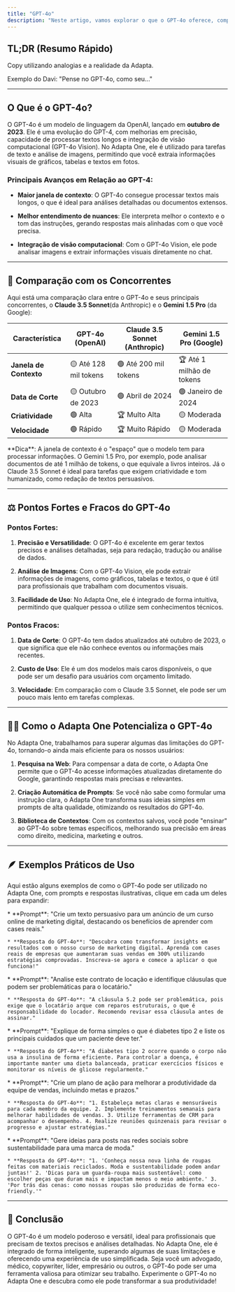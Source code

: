 ```yaml
---
title: "GPT-4o"
description: "Neste artigo, vamos explorar o que o GPT-4o oferece, compará-lo com seus principais concorrentes e mostrar como o Adapta One potencializa sua utilização, especialmente para usuários não técnicos. Vamos explorar casos de uso com alguns exemplos de prompt. "
---
```


## <Icon icon="bolt-lightning" /> TL;DR (Resumo Rápido)

Copy utilizando analogias e a realidade da Adapta.&#x20;

Exemplo do Davi: "Pense no GPT-4o, como seu..."&#x20;

***

## &#x20;O Que é o GPT-4o?

O GPT-4o é um <Tooltip tip="Os modelos de linguagem são sistemas de inteligência artificial projetados para compreender, processar e gerar texto em linguagem natural. Esses modelos são treinados em vastos conjuntos de dados textuais, permitindo-lhes aprender padrões linguísticos, estruturas gramaticais e relações semânticas. Com base nesse aprendizado, eles podem realizar diversas tarefas, como tradução automática, resumo de textos, resposta a perguntas e geração de conteúdo. Os modelos de linguagem mais avançados, como os baseados em arquiteturas de transformers, são capazes de capturar contextos complexos e produzir resultados coerentes e relevantes, revolucionando assim diversas aplicações em processamento de linguagem natural e interação homem-máquina.">modelo de linguagem da OpenAI</Tooltip>, lançado em **outubro de 2023**. Ele é uma evolução do GPT-4, com melhorias em precisão, capacidade de processar textos longos e integração de visão computacional (GPT-4o Vision). No Adapta One, ele é utilizado para tarefas de texto e análise de imagens, permitindo que você extraia informações visuais de gráficos, tabelas e textos em fotos.

### Principais Avanços em Relação ao GPT-4:

* **Maior janela de contexto**: O GPT-4o consegue processar textos mais longos, o que é ideal para análises detalhadas ou documentos extensos.

* **Melhor entendimento de nuances**: Ele interpreta melhor o contexto e o tom das instruções, gerando respostas mais alinhadas com o que você precisa.

* **Integração de visão computacional**: Com o GPT-4o Vision, ele pode analisar imagens e extrair informações visuais diretamente no chat.

***

## 🥊 Comparação com os Concorrentes

Aqui está uma comparação clara entre o GPT-4o e seus principais concorrentes, o **Claude 3.5 Sonnet**(da Anthropic) e o **Gemini 1.5 Pro** (da Google):

| Característica         | GPT-4o (OpenAI)       | Claude 3.5 Sonnet (Anthropic) | Gemini 1.5 Pro (Google)   |
| ---------------------- | --------------------- | ----------------------------- | ------------------------- |
| **Janela de Contexto** | 🟡 Até 128 mil tokens | 🟢 Até 200 mil tokens         | 🏆 Até 1 milhão de tokens |
| **Data de Corte**      | 🟡 Outubro de 2023    | 🟢 Abril de 2024              | 🟢 Janeiro de 2024        |
| **Criatividade**       | 🟢 Alta               | 🏆 Multo Alta                 | 🟡 Moderada               |
| **Velocidade**         | 🟢 Rápido             | 🏆 Muito Rápido               | 🟡 Moderada               |

<Tip>
  **Dica**: A janela de contexto é o "espaço" que o modelo tem para processar informações. O Gemini 1.5 Pro, por exemplo, pode analisar documentos de até 1 milhão de tokens, o que equivale a livros inteiros. Já o Claude 3.5 Sonnet é ideal para tarefas que exigem criatividade e tom humanizado, como redação de textos persuasivos.
</Tip>

***

## ⚖️ Pontos Fortes e Fracos do GPT-4o

### Pontos Fortes:

1. **Precisão e Versatilidade**: O GPT-4o é excelente em gerar textos precisos e análises detalhadas, seja para redação, tradução ou análise de dados.

2. **Análise de Imagens**: Com o GPT-4o Vision, ele pode extrair informações de imagens, como gráficos, tabelas e textos, o que é útil para profissionais que trabalham com documentos visuais.

3. **Facilidade de Uso**: No Adapta One, ele é integrado de forma intuitiva, permitindo que qualquer pessoa o utilize sem conhecimentos técnicos.

### Pontos Fracos:

1. **Data de Corte**: O GPT-4o tem dados atualizados até outubro de 2023, o que significa que ele não conhece eventos ou informações mais recentes.

2. **Custo de Uso**: Ele é um dos modelos mais caros disponíveis, o que pode ser um desafio para usuários com orçamento limitado.

3. **Velocidade**: Em comparação com o Claude 3.5 Sonnet, ele pode ser um pouco mais lento em tarefas complexas.

***

## 🏋️‍♀️ Como o Adapta One Potencializa o GPT-4o

No Adapta One, trabalhamos para superar algumas das limitações do GPT-4o, tornando-o ainda mais eficiente para os nossos usuários:

1. **Pesquisa na Web**: Para compensar a data de corte, o Adapta One permite que o GPT-4o acesse informações atualizadas diretamente do Google, garantindo respostas mais precisas e relevantes.

2. **Criação Automática de Prompts**: Se você não sabe como formular uma instrução clara, o Adapta One transforma suas ideias simples em prompts de alta qualidade, otimizando os resultados do GPT-4o.

3. **Biblioteca de Contextos**: Com os contextos salvos, você pode "ensinar" ao GPT-4o sobre temas específicos, melhorando sua precisão em áreas como direito, medicina, marketing e outros.

***

## 🪶 Exemplos Práticos de Uso

Aqui estão alguns exemplos de como o GPT-4o pode ser utilizado no Adapta One, com prompts e respostas ilustrativas, clique em cada um deles para expandir:

<AccordionGroup>
  <Accordion title="1. Para Copywriters" defaultOpen={false} icon="pen">
    * **Prompt**: "Crie um texto persuasivo para um anúncio de um curso online de marketing digital, destacando os benefícios de aprender com cases reais."

    * **Resposta do GPT-4o**: "Descubra como transformar insights em resultados com o nosso curso de marketing digital. Aprenda com cases reais de empresas que aumentaram suas vendas em 300% utilizando estratégias comprovadas. Inscreva-se agora e comece a aplicar o que funciona!"
  </Accordion>

  <Accordion title="2. Para Advogados" defaultOpen={false} icon="scale-balanced">
    * **Prompt**: "Analise este contrato de locação e identifique cláusulas que podem ser problemáticas para o locatário."

    * **Resposta do GPT-4o**: "A cláusula 5.2 pode ser problemática, pois exige que o locatário arque com reparos estruturais, o que é responsabilidade do locador. Recomendo revisar essa cláusula antes de assinar."
  </Accordion>

  <Accordion title="3. Para Médicos" defaultOpen={false} icon="stethoscope">
    * **Prompt**: "Explique de forma simples o que é diabetes tipo 2 e liste os principais cuidados que um paciente deve ter."

    * **Resposta do GPT-4o**: "A diabetes tipo 2 ocorre quando o corpo não usa a insulina de forma eficiente. Para controlar a doença, é importante manter uma dieta balanceada, praticar exercícios físicos e monitorar os níveis de glicose regularmente."
  </Accordion>

  <Accordion title="4. Para Gestores" defaultOpen={false} icon="people-group">
    * **Prompt**: "Crie um plano de ação para melhorar a produtividade da equipe de vendas, incluindo metas e prazos."

    * **Resposta do GPT-4o**: "1. Estabeleça metas claras e mensuráveis para cada membro da equipe. 2. Implemente treinamentos semanais para melhorar habilidades de vendas. 3. Utilize ferramentas de CRM para acompanhar o desempenho. 4. Realize reuniões quinzenais para revisar o progresso e ajustar estratégias."
  </Accordion>

  <Accordion title="5. Para Criadores de Conteúdo" defaultOpen={false} icon="hashtag">
    * **Prompt**: "Gere ideias para posts nas redes sociais sobre sustentabilidade para uma marca de moda."

    * **Resposta do GPT-4o**: "1. 'Conheça nossa nova linha de roupas feitas com materiais reciclados. Moda e sustentabilidade podem andar juntas!' 2. 'Dicas para um guarda-roupa mais sustentável: como escolher peças que duram mais e impactam menos o meio ambiente.' 3. 'Por trás das cenas: como nossas roupas são produzidas de forma eco-friendly.'"
  </Accordion>
</AccordionGroup>

***

## 🎯 Conclusão

O GPT-4o é um modelo poderoso e versátil, ideal para profissionais que precisam de textos precisos e análises detalhadas. No Adapta One, ele é integrado de forma inteligente, superando algumas de suas limitações e oferecendo uma experiência de uso simplificada. Seja você um advogado, médico, copywriter, líder, empresário ou outros, o GPT-4o pode ser uma ferramenta valiosa para otimizar seu trabalho. Experimente o GPT-4o no Adapta One e descubra como ele pode transformar a sua produtividade!